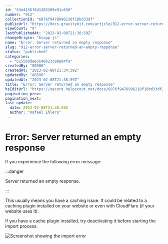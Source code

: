```yaml
---
id: "63e4156f8d1385309e91c650"
number: "912"
collectionId: "6076f9478996210f18bd33df"
publicUrl: "https://docs.gravitykit.com/article/912-error-server-returned-an-empty-response"
viewCount: "9"
lastPublishedAt: "2023-02-08T21:38:59Z"
changeOrigin: "hsapp-js"
name: "Error: Server returned an empty response"
slug: "912-error-server-returned-an-empty-response"
status: "published"
categories: 
  - "6155b0dee5648623c88e04fa"
createdBy: "80506"
createdAt: "2023-02-08T21:34:39Z"
updatedBy: "80506"
updatedAt: "2023-02-08T21:38:59Z"
title: "Error: Server returned an empty response"
hsEditUrl: "https://secure.helpscout.net/docs/6076f9478996210f18bd33df/article/63e4156f8d1385309e91c650"
pagination_prev: 
pagination_next: 
last_update:
  date: 2023-02-08T21:38:59Z
  author: "Rafael Ehlers"
---
```


# Error: Server returned an empty response

If you experience the following error message:


:::danger

Server returned an empty response.

:::

  This usually means you have a caching issue. It could be related to a caching plugin installed on your website or even with CloudFlare (if your website uses it).

If you have a cache plugin installed, try deactivating it before starting the import process.

![Screenshot showing the import error](https://s3.amazonaws.com/helpscout.net/docs/assets/54c58489e4b051242988532c/images/63e415baf19b3c454741d8a2/file-jy8Bezoedj.png)